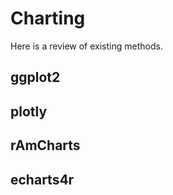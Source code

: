 # Charting

Here is a review of existing methods.

## ggplot2


## plotly


## rAmCharts


## echarts4r